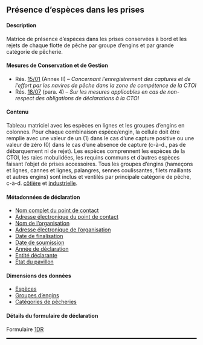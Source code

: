 ## Présence d'espèces dans les prises {#DR}

#### Description

Matrice de présence d'espèces dans les prises conservées à bord et les rejets de chaque flotte de pêche par groupe d'engins et par grande catégorie de pêcherie.

#### Mesures de Conservation et de Gestion

- Rés. [15/01](https://iotc.org/fr/mcg/r%C3%A9solution-1501-concernant-l%E2%80%99enregistrement-des-captures-et-de-l%E2%80%99effort-par-les-navires-de-p%C3%AAche) (Annex II) -- _Concernant l’enregistrement des captures et de l’effort par les navires de pêche dans la zone de compétence de la CTOI_
- Rés. [18/07](https://iotc.org/fr/mcg/r%C3%A9solution-1807-sur-les-mesures-applicables-en-cas-de-non-respect-des-obligations-de) (para. 4) -- _Sur les mesures applicables en cas de non-respect des obligations de déclarations à la CTOI_

#### Contenu

Tableau matriciel avec les espèces en lignes et les groupes d'engins en colonnes. Pour chaque combinaison espèce/engin, la cellule doit être remplie avec une valeur de un (1) dans le cas d'une capture positive ou une valeur de zéro (0) dans le cas d'une absence de capture (c-à-d., pas de débarquement ni de rejet). Les espèces comprennent les espèces de la CTOI, les raies mobulidées, les requins communs et d'autres espèces faisant l'objet de prises accessoires. Tous les groupes d'engins (hameçons et lignes, cannes et lignes, palangres, sennes coulissantes, filets maillants et autres engins) sont inclus et ventilés par principale catégorie de pêche, c-à-d. [côtière](#iotccoastalfishery) et [industrielle](#iotcindustrialfishery).

#### Métadonnées de déclaration

- [Nom complet du point de contact](#fcname)
- [Adresse électronique du point de contact](#fcemail)
- [Nom de l'organisation](#orgname)
- [Adresse électronique de l'organisation](#orgemail)
- [Date de finalisation](#findate)
- [Date de soumission](#subdate)
- [Année de déclaration](#repyear)
- [Entité déclarante](#repentity)
- [État du pavillon](#repflagstate)

#### Dimensions des données

- [Espèces](../domain/biological/#allSpecies)
- [Groupes d'engins](../domain/fisheries/#gearGroups)
- [Catégories de pêcheries](../domain/fisheries/#fisheryCategories)

#### Détails du formulaire de déclaration

Formulaire [1DR](../forms/#Form_1DR)

<hr style="border:1.5px solid black">
